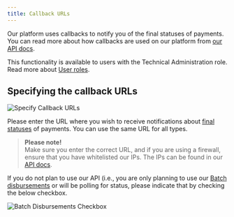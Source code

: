 ```yaml
---
title: Callback URLs
---
```


Our platform uses callbacks to notify you of the final statuses of payments. You can read more about how callbacks are used on our platform from [our API docs](/using_the_api#callback-urls).

This functionality is available to users with the Technical Administration role. Read more about [User roles](/dashboard/user_management/user_roles).

## Specifying the callback URLs

![Specify Callback URLs](/images/dashboard/other/specify_callback_urls.png)

Please enter the URL where you wish to receive notifications about [final statuses](/dashboard/transactions/transaction_statuses) of payments. You can use the same URL for all types.

> **Please note!**  
> Make sure you enter the correct URL, and if you are using a firewall, ensure that you have whitelisted our IPs. The IPs can be found in our [API docs](/using_the_api#callback-urls).

If you do not plan to use our API (i.e., you are only planning to use our [Batch disbursements](/dashboard/other/batch_disbursements) or will be polling for status, please indicate that by checking the below checkbox.

![Batch Disbursements Checkbox](/images/dashboard/other/batch_disbursements_checkbox.png)